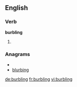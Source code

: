 
==English==

===Verb===
'''burbling'''

# {{present participle of|[[burble]]}}

===Anagrams===
* {{alphagram|bbgilnru}}
* [[blurbing#English|blurbing]]


[[de:burbling]]
[[fr:burbling]]
[[vi:burbling]]